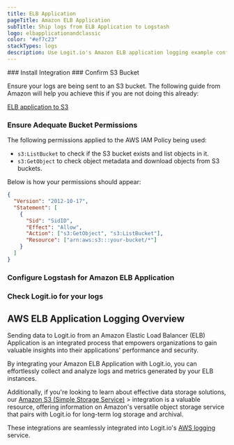 ```yaml
---
title: ELB Application
pageTitle: Amazon ELB Application
subTitle: Ship logs from ELB Application to Logstash
logo: elbapplicationandclassic
color: "#ef7c23"
stackTypes: logs
description: Use Logit.io's Amazon ELB application logging example configuration to easily forward and send your logs to Logstash and Elasticsearch.
---
```


<Steps>
  ### Install Integration
  <InstallIntegration/>
  ### Confirm S3 Bucket

  Ensure your logs are being sent to an S3 bucket. The following guide 
  from Amazon will help you achieve this if you are not doing this already:

  [ELB application to S3](http://docs.aws.amazon.com/elasticloadbalancing/latest/application/load-balancer-access-logs.html)

  ### Ensure Adequate Bucket Permissions

  The following permissions applied to the AWS IAM Policy being used:
        
  - `s3:ListBucket` to check if the S3 bucket exists and list objects in it.
  - `s3:GetObject` to check object metadata and download objects from S3 buckets.
  
  Below is how your permissions should appear:

  ```json copy showLineNumbers
  {
    "Version": "2012-10-17",
    "Statement": [
      {
        "Sid": "SidID",
        "Effect": "Allow",
        "Action": ["s3:GetObject", "s3:ListBucket"],
        "Resource": ["arn:aws:s3:::your-bucket/*"]
      }
    ]
  }
  ```

  ### Configure Logstash for Amazon ELB Application

  <AddS3Input type="aws_elb_application" utmMedium="logs" utmCampaign="awselbapplication" />

  ### Check Logit.io for your logs

  <LaunchStack source="elb_application" utmMedium="aws" utmCampaign="elbapplication" />
</Steps>

## AWS ELB Application Logging Overview

Sending data to Logit.io from an Amazon Elastic Load Balancer (ELB) Application is an integrated process 
that empowers organizations to gain valuable insights into their applications' performance and security. 

By integrating your Amazon ELB Application with Logit.io, you can effortlessly collect and analyze logs 
and metrics generated by your ELB instances.

Additionally, if you're looking to learn about effective data storage solutions, our [Amazon S3 (Simple Storage Service)](/integrations/log-management/aws/s3) > 
integration is a valuable resource, offering information on Amazon's versatile object storage service that pairs with Logit.io 
for long-term log storage and archival. 

These integrations are seamlessly integrated into Logit.io's [AWS logging](https://logit.io/solutions/aws-logging/) service.